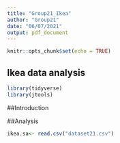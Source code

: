 ---
title: "Group21_Ikea"
author: "Group21"
date: "06/07/2021"
output: pdf_document
---

```{r setup, include=FALSE}
knitr::opts_chunk$set(echo = TRUE)
```

## Ikea data analysis


```{r library}
library(tidyverse)
library(jtools)
```
##Introduction


##Analysis

```{r glm}
ikea.sa<- read.csv("dataset21.csv")

```